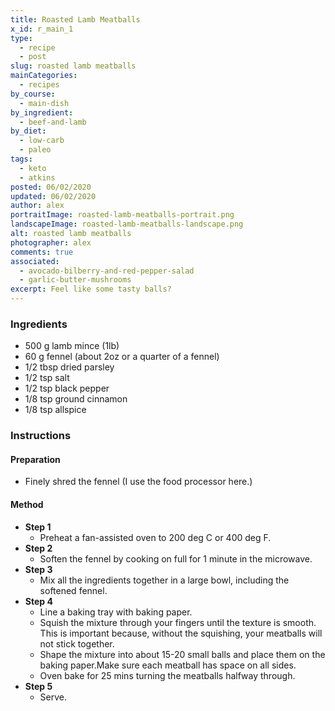 ```yaml
---
title: Roasted Lamb Meatballs
x_id: r_main_1
type:
  - recipe
  - post
slug: roasted lamb meatballs
mainCategories: 
  - recipes
by_course:
  - main-dish
by_ingredient:
  - beef-and-lamb
by_diet:
  - low-carb
  - paleo
tags:
  - keto
  - atkins
posted: 06/02/2020
updated: 06/02/2020
author: alex
portraitImage: roasted-lamb-meatballs-portrait.png
landscapeImage: roasted-lamb-meatballs-landscape.png
alt: roasted lamb meatballs
photographer: alex
comments: true
associated: 
  - avocado-bilberry-and-red-pepper-salad
  - garlic-butter-mushrooms
excerpt: Feel like some tasty balls?
---
```


<Ingredients>

### Ingredients
    
  - 500 g lamb mince (1lb)
  - 60 g fennel (about 2oz or a quarter of a fennel)
  - 1/2 tbsp dried parsley
  - 1/2 tsp salt
  - 1/2 tsp black pepper
  - 1/8 tsp ground cinnamon
  - 1/8 tsp allspice

</Ingredients>

<Instructions>

### Instructions

#### Preparation

  - Finely shred the fennel (I use the food processor here.)

#### Method

  - **Step 1**
    - Preheat a fan-assisted oven to 200 deg C or 400 deg F.
  - **Step 2**
    - Soften the fennel by cooking on full for 1 minute in the microwave.
  - **Step 3**
    - Mix all the ingredients together in a large bowl, including the softened fennel.
  - **Step 4**
    - Line a baking tray with baking paper.
    - Squish the mixture through your fingers until the texture is smooth. This is important because, without the squishing, your meatballs will not stick together.
    - Shape the mixture into about 15-20 small balls and place them on the baking paper.Make sure each meatball has space on all sides.
    - Oven bake for 25 mins turning the meatballs halfway through.
  - **Step 5**
    - Serve.

</Instructions>



